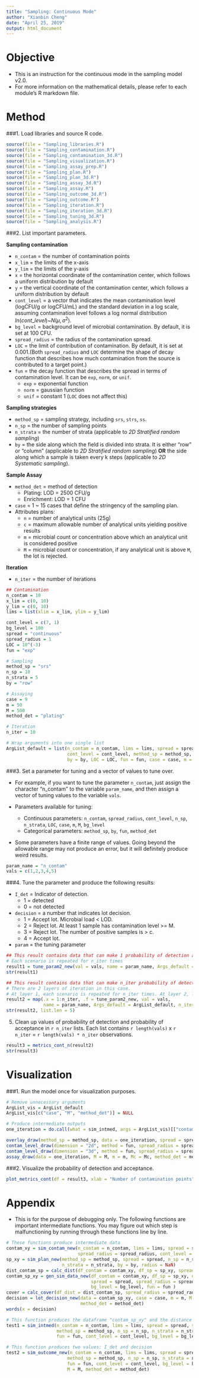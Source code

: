 ```yaml
---
title: "Sampling: Continuous Mode"
author: "Xianbin Cheng"
date: "April 25, 2019"
output: html_document
---
```


# Objective

  * This is an instruction for the continuous mode in the sampling model v2.0.
  * For more information on the mathematical details, please refer to each module's R markdown file.
  
# Method

###1. Load libraries and source R code.

```r
source(file = "Sampling_libraries.R")
source(file = "Sampling_contamination.R")
source(file = "Sampling_contamination_3d.R")
source(file = "Sampling_visualization.R")
source(file = "Sampling_assay_prep.R")
source(file = "Sampling_plan.R")
source(file = "Sampling_plan_3d.R")
source(file = "Sampling_assay_3d.R")
source(file = "Sampling_assay.R")
source(file = "Sampling_outcome_3d.R")
source(file = "Sampling_outcome.R")
source(file = "Sampling_iteration.R")
source(file = "Sampling_iteration_3d.R")
source(file = "Sampling_tuning_3d.R")
source(file = "Sampling_analysis.R")
```

###2. List important parameters.

**Sampling contamination**

  * `n_contam` = the number of contamination points  
  * `x_lim` = the limits of the x-axis  
  * `y_lim` = the limits of the y-axis  
  * `x` = the horizontal coordinate of the contamination center, which follows a uniform distribution by default
  * `y` = the vertical coordinate of the contamination center, which follows a uniform distribution by default
  * `cont_level` = a vector that indicates the mean contamination level (logCFU/g or logCFU/mL) and the standard deviation in a log scale, assuming contamination level follows a log normal distribution $ln(cont\_level)$~$N(\mu, \sigma^2)$. 
  * `bg_level` = background level of microbial contamination. By default, it is set at 100 CFU.
  * `spread_radius` = the radius of the contamination spread. 
  * `LOC` = the limit of contribution of contamination. By default, it is set at 0.001.(Both `spread_radius` and `LOC` determine the shape of decay function that describes how much contamination from the source is contributed to a target point.)
  * `fun` = the decay function that describes the spread in terms of contamination level. It can be `exp`, `norm`, or `unif`.
      + `exp` = exponential function
      + `norm` = gaussian function
      + `unif` = constant 1 (`LOC` does not affect this)

**Sampling strategies**

  * `method_sp` = sampling strategy, including `srs`, `strs`, `ss`.
  * `n_sp` = the number of sampling points
  * `n_strata` = the number of strata (applicable to *2D Stratified random sampling*)
  * `by` = the side along which the field is divided into strata. It is either "row" or "column" (applicable to *2D Stratified random sampling*) **OR** the side along which a sample is taken every k steps (applicable to *2D Systematic sampling*).

**Sample Assay**

  * `method_det` = method of detection  
      + Plating: LOD = 2500 CFU/g  
      + Enrichment: LOD = 1 CFU 
  * `case` = 1 ~ 15 cases that define the stringency of the sampling plan.  
  * Attributes plans:  
      + `n` = number of analytical units (25g)  
      + `c` = maximum allowable number of analytical units yielding positive results  
      + `m` = microbial count or concentration above which an analytical unit is considered positive  
      + `M` = microbial count or concentration, if any analytical unit is above `M`, the lot is rejected.
        
**Iteration**

  * `n_iter` = the number of iterations

```r
## Contamination
n_contam = 10
x_lim = c(0, 10)
y_lim = c(0, 10)
lims = list(xlim = x_lim, ylim = y_lim)

cont_level = c(7, 1)
bg_level = 100
spread = "continuous"
spread_radius = 1
LOC = 10^(-3)
fun = "exp"

# Sampling
method_sp = "srs"
n_sp = 10
n_strata = 5
by = "row"

# Assaying
case = 9
m = 50
M = 500
method_det = "plating"

# Iteration
n_iter = 10

# Wrap arguments into one single list
ArgList_default = list(n_contam = n_contam, lims = lims, spread = spread, spread_radius = spread_radius, 
                       cont_level = cont_level, method_sp = method_sp, n_sp = n_sp, n_strata = n_strata, 
                       by = by, LOC = LOC, fun = fun, case = case, m = m, M = M, method_det = method_det, bg_level = bg_level)
```

###3. Set a parameter for tuning and a vector of values to tune over.

  * For example, if you want to tune the parameter `n_contam`, just assign the character "n_contam" to the variable `param_name`, and then assign a vector of tuning values to the variable `vals`.
  
  * Parameters available for tuning:  
      + Continuous parameters: `n_contam`, `spread_radius`, `cont_level`, `n_sp`, `n_strata`, `LOC`, `case`, `m`, `M`, `bg_level`
      + Categorical parameters: `method_sp`, `by`, `fun`, `method_det`
      
  * Some parameters have a finite range of values. Going beyond the allowable range may not produce an error, but it will definitely produce weird results.
  
```r
param_name = "n_contam"
vals = c(1,2,3,4,5)
```

###4. Tune the parameter and produce the following results:

  * `I_det` = Indicator of detection. 
      + 1 = detected
      + 0 = not detected
  * `decision` = a number that indicates lot decision. 
      + 1 = Accept lot. Microbial load < LOD.
      + 2 = Reject lot. At least 1 sample has contamination level >= M.
      + 3 = Reject lot. The number of positive samples is > c.
      + 4 = Accept lot.
  * `param` = the tuning parameter

```r
## This result contains data that can make 1 probability of detection and 1 probability of acceptance over 5 contamination scenarios
# Each scenario is repeated for n_iter times
result1 = tune_param2_new(val = vals, name = param_name, Args_default = ArgList_default, n_iter = n_iter)
str(result1)

## This result contains data that can make n_iter probability of detection and n_iter probability of acceptance over 5 contamination scenarios
# There are 2 layers of iteration in this case.
# At layer 1, each scenario is repeated for n_iter times. At layer 2, layer 1 is repeated for n_iter times.
result2 = map(.x = 1:n_iter, .f = tune_param2_new, val = vals, 
              name = param_name, Args_default = ArgList_default, n_iter = n_iter)
str(result2, list.len = 5)
```

5. Clean up values of probability of detection and probability of acceptance in `r n_iter` lists. Each list contains `r length(vals)` x `r n_iter` = `r length(vals) * n_iter` observations.

```r
result3 = metrics_cont_n(result2)
str(result3)
```

# Visualization

###1. Run the model once for visualization purposes.

```r
# Remove unnecessary arguments
ArgList_vis = ArgList_default 
ArgList_vis[c("case", "M", "method_det")] = NULL

# Produce intermediate outputs
one_iteration = do.call(what = sim_intmed, args = ArgList_vis)[["contam_sp_xy"]] 
```

```r
overlay_draw(method_sp = method_sp, data = one_iteration, spread = spread, xlim = x_lim, ylim = y_lim, n_strata = n_strata, by = by)
contam_level_draw(dimension = "2d", method = fun, spread_radius = spread_radius, LOC = LOC)
contam_level_draw(dimension = "3d", method = fun, spread_radius = spread_radius, LOC = LOC, df_contam = one_iteration, xlim = x_lim, ylim = y_lim)
assay_draw(data = one_iteration, M = M, m = m, Mc = Mc, method_det = method_det, spread = spread, case = case)
```

###2. Visualize the probability of detection and acceptance. 

```r
plot_metrics_cont(df = result3, xlab = "Number of contamination points")
```

# Appendix

  * This is for the purpose of debugging only. The following functions are important intermediate functions. You may figure out which step is malfunctioning by running through these functions line by line.
  
```r
# These functions produce intermediate data
contam_xy = sim_contam_new(n_contam = n_contam, lims = lims, spread = spread, 
                           spread_radius = spread_radius, cont_level = cont_level)
sp_xy = sim_plan_new(method_sp = method_sp, spread = spread, n_sp = n_sp, lims = lims, 
                     n_strata = n_strata, by = by, radius = NaN)
dist_contam_sp = calc_dist(df_contam = contam_xy, df_sp = sp_xy, spread = spread, method_sp = method_sp)
contam_sp_xy = gen_sim_data_new(df_contam = contam_xy, df_sp = sp_xy, dist = dist_contam_sp, 
                                spread = spread, spread_radius = spread_radius, LOC = LOC, 
                                bg_level = bg_level, fun = fun )
cover = calc_cover(df_dist = dist_contam_sp, spread_radius = spread_radius, spread = spread)
decision = lot_decision_new(data = contam_sp_xy, case = case, m = m, M = M, spread = spread, 
                            method_det = method_det)
words(x = decision)

# This function produces the dataframe "contam_sp_xy" and the distance dataframe
test1 = sim_intmed(n_contam = n_contam, lims = lims, spread = spread, spread_radius = spread_radius, 
                   method_sp = method_sp, n_sp = n_sp, n_strata = n_strata, by = by, LOC = LOC, 
                   fun = fun, cont_level = cont_level, bg_level = bg_level)

# This function produces two values: I_det and decision
test2 = sim_outcome_new(n_contam = n_contam, lims = lims, spread = spread, spread_radius = spread_radius, 
                       method_sp = method_sp, n_sp = n_sp, n_strata = n_strata, by = by, LOC = LOC, 
                       fun = fun, cont_level = cont_level, bg_level = bg_level, case = case, m = m, 
                       M = M, method_det = method_det)
```

